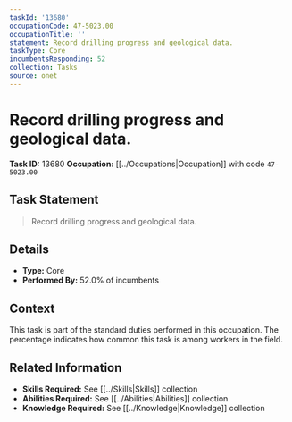 ```yaml
---
taskId: '13680'
occupationCode: 47-5023.00
occupationTitle: ''
statement: Record drilling progress and geological data.
taskType: Core
incumbentsResponding: 52
collection: Tasks
source: onet
---
```

# Record drilling progress and geological data.

**Task ID:** 13680
**Occupation:** [[../Occupations|Occupation]] with code `47-5023.00`

## Task Statement

> Record drilling progress and geological data.

## Details

- **Type:** Core
- **Performed By:** 52.0% of incumbents

## Context

This task is part of the standard duties performed in this occupation. The percentage indicates how common this task is among workers in the field.

## Related Information

- **Skills Required:** See [[../Skills|Skills]] collection
- **Abilities Required:** See [[../Abilities|Abilities]] collection
- **Knowledge Required:** See [[../Knowledge|Knowledge]] collection
